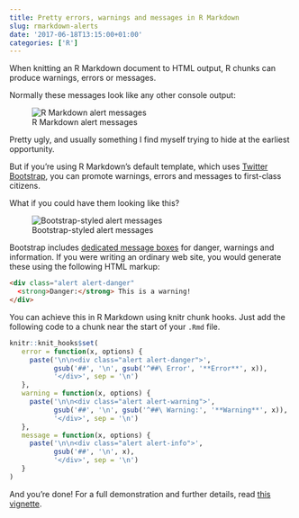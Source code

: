 ```yaml
---
title: Pretty errors, warnings and messages in R Markdown
slug: rmarkdown-alerts
date: '2017-06-18T13:15:00+01:00'
categories: ['R']
---
```


When knitting an R Markdown document to HTML output, R chunks can produce warnings, errors or messages.

Normally these messages look like any other console output:

![R Markdown alert messages](/img/2017/alerts2.png)

Pretty ugly, and usually something I find myself trying to hide at the earliest opportunity.

But if you're using R Markdown's default template, which uses [Twitter Bootstrap](http://getbootstrap.com/), you can promote warnings, errors and messages to first-class citizens.

What if you could have them looking like this?

![Bootstrap-styled alert messages](/img/2017/alerts.png)

Bootstrap includes [dedicated message boxes](http://getbootstrap.com/components/#alerts) for danger, warnings and information.
If you were writing an ordinary web site, you would generate these using the following HTML markup:
```html
<div class="alert alert-danger"
  <strong>Danger:</strong> This is a warning!
</div>
```

You can achieve this in R Markdown using knitr chunk hooks.
Just add the following code to a chunk near the start of your `.Rmd` file.

```r
knitr::knit_hooks$set(
   error = function(x, options) {
     paste('\n\n<div class="alert alert-danger">',
           gsub('##', '\n', gsub('^##\ Error', '**Error**', x)),
           '</div>', sep = '\n')
   },
   warning = function(x, options) {
     paste('\n\n<div class="alert alert-warning">',
           gsub('##', '\n', gsub('^##\ Warning:', '**Warning**', x)),
           '</div>', sep = '\n')
   },
   message = function(x, options) {
     paste('\n\n<div class="alert alert-info">',
           gsub('##', '\n', x),
           '</div>', sep = '\n')
   }
)
```
And you're done! For a full demonstration and further details, read [this vignette](http://selbydavid.com/vignettes/alerts.html).

